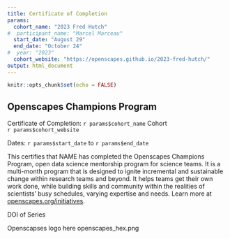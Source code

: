 ```yaml
---
title: Certificate of Completion
params:
  cohort_name: "2023 Fred Hutch"
#  participant_name: "Marcel Marceau"
  start_date: "August 29"
  end_date: "October 24"
#  year: "2023"
  cohort_website: "https://openscapes.github.io/2023-fred-hutch/"
output: html_document
---
```


```r
knitr::opts_chunk$set(echo = FALSE)
```


## Openscapes Champions Program
Certificate of Completion: `r params$cohort_name` Cohort  
`r params$cohort_website`

Dates: `r params$start_date` to `r params$end_date`

This certifies that NAME <!-- `r params$participant_name`--> has completed the Openscapes Champions Program, open data science mentorship program for science teams. It is a multi-month program that is designed to ignite incremental and sustainable change within research teams and beyond. It helps teams get their own work done, while building skills and community within the realities of scientists’ busy schedules, varying expertise and needs. Learn more at [openscapes.org/initiatives](https://openscapes.org/initiatives).



DOI of Series

Openscapses logo here openscapes_hex.png 

